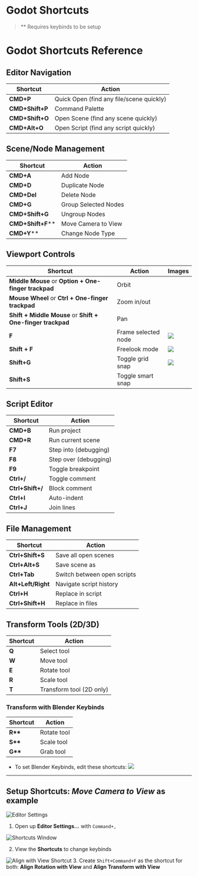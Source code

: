 # Godot Shortcuts
> \*\* Requires keybinds to be setup
# Godot Shortcuts Reference

## Editor Navigation
| Shortcut | Action |
|----------|---------|
| **CMD+P** | Quick Open (find any file/scene quickly) |
| **CMD+Shift+P** | Command Palette |
| **CMD+Shift+O** | Open Scene (find any scene quickly) |
| **CMD+Alt+O** | Open Script (find any script quickly) |

## Scene/Node Management
| Shortcut | Action |
|----------|---------|
| **CMD+A** | Add Node |
| **CMD+D** | Duplicate Node |
| **CMD+Del** | Delete Node |
| **CMD+G** | Group Selected Nodes |
| **CMD+Shift+G** | Ungroup Nodes |
| **CMD+Shift+F**\*\* | Move Camera to View |
| **CMD+Y**\*\* | Change Node Type |

## Viewport Controls
| Shortcut | Action | Images |
|----------|--------|--------|
| **Middle Mouse** or **Option + One-finger trackpad** | Orbit |
| **Mouse Wheel** or **Ctrl + One-finger trackpad** | Zoom in/out |
| **Shift + Middle Mouse** or **Shift + One-finger trackpad** | Pan |
| **F** | Frame selected node | ![](./assets/f-to-frame.gif) |
| **Shift + F** | Freelook mode | ![](./assets/freelook-mode.gif) |
| **Shift+G** | Toggle grid snap | ![](./assets/reposition-using-collisions.gif) |
| **Shift+S** | Toggle smart snap | 

## Script Editor
| Shortcut | Action |
|----------|---------|
| **CMD+B** | Run project |
| **CMD+R** | Run current scene |
| **F7** | Step into (debugging) |
| **F8** | Step over (debugging) |
| **F9** | Toggle breakpoint |
| **Ctrl+/** | Toggle comment |
| **Ctrl+Shift+/** | Block comment |
| **Ctrl+I** | Auto-indent |
| **Ctrl+J** | Join lines |

## File Management
| Shortcut | Action |
|----------|---------|
| **Ctrl+Shift+S** | Save all open scenes |
| **Ctrl+Alt+S** | Save scene as |
| **Ctrl+Tab** | Switch between open scripts |
| **Alt+Left/Right** | Navigate script history |
| **Ctrl+H** | Replace in script |
| **Ctrl+Shift+H** | Replace in files |

## Transform Tools (2D/3D)
| Shortcut | Action |
|----------|---------|
| **Q** | Select tool |
| **W** | Move tool |
| **E** | Rotate tool |
| **R** | Scale tool |
| **T** | Transform tool (2D only) |

### Transform with Blender Keybinds
| Shortcut | Action |
|----------|---------|
| **R\*\*** | Rotate tool |
| **S\*\*** | Scale tool |
| **G\*\*** | Grab tool |

- To set Blender Keybinds, edit these shortcuts:
![](./assets/blender-keybinds.png)
---

## Setup Shortcuts: *Move Camera to View* as example

![Editor Settings](./assets/editor-settings.png)

1. Open up **Editor Settings...** with `Command+,`

![Shortcuts Window](./assets/shortcuts-window.png)

2. View the **Shortcuts** to change keybinds

![Align with View Shortcut](./assets/align-with-view.png)
3. Create `Shift+Command+F` as the shortcut for both: **Align Rotation with View** and **Align Transform with View**